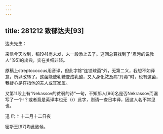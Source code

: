 ```yaml
---
---
---
```

title: 281212 致郁达夫[93]
---




达夫先生：

来信今天收到，稿[94]尚未发，末一段添上去了。这回总算找到了“卑污的说教人”[95]的出典，实在关细非轻。

原稿上streptococcus用音译，但此字除“连锁球菌”外，无第二义，我想不如译意，所以改转了。这菌能使乳糖变成乳酸，又人身化脓及病“丹毒”时，也有这菌，我疑心是在指他的夫人或其家属。

又第11段上有“Nekassov的贫弱的诗”一句，不知那人[96]名是否Nekrassov而漏写了一个r？或者竟是英译本也无（r）此字，则请一查日本译，因这人名不常见也。

迅 启上 十二月十二日夜

密斯王[97]均此致候。